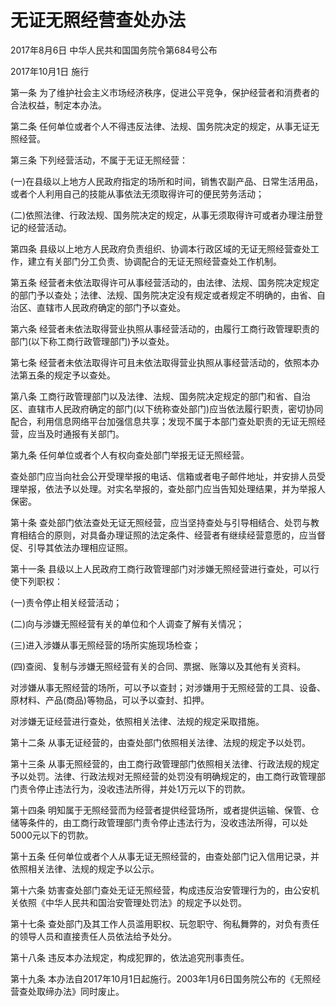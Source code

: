 # 无证无照经营查处办法

2017年8月6日 中华人民共和国国务院令第684号公布

2017年10月1日 施行

  

第一条 为了维护社会主义市场经济秩序，促进公平竞争，保护经营者和消费者的合法权益，制定本办法。

第二条 任何单位或者个人不得违反法律、法规、国务院决定的规定，从事无证无照经营。

第三条 下列经营活动，不属于无证无照经营：

(一)在县级以上地方人民政府指定的场所和时间，销售农副产品、日常生活用品，或者个人利用自己的技能从事依法无须取得许可的便民劳务活动；

(二)依照法律、行政法规、国务院决定的规定，从事无须取得许可或者办理注册登记的经营活动。

第四条 县级以上地方人民政府负责组织、协调本行政区域的无证无照经营查处工作，建立有关部门分工负责、协调配合的无证无照经营查处工作机制。

第五条 经营者未依法取得许可从事经营活动的，由法律、法规、国务院决定规定的部门予以查处；法律、法规、国务院决定没有规定或者规定不明确的，由省、自治区、直辖市人民政府确定的部门予以查处。

第六条 经营者未依法取得营业执照从事经营活动的，由履行工商行政管理职责的部门(以下称工商行政管理部门)予以查处。

第七条 经营者未依法取得许可且未依法取得营业执照从事经营活动的，依照本办法第五条的规定予以查处。

第八条 工商行政管理部门以及法律、法规、国务院决定规定的部门和省、自治区、直辖市人民政府确定的部门(以下统称查处部门)应当依法履行职责，密切协同配合，利用信息网络平台加强信息共享；发现不属于本部门查处职责的无证无照经营，应当及时通报有关部门。

第九条 任何单位或者个人有权向查处部门举报无证无照经营。

查处部门应当向社会公开受理举报的电话、信箱或者电子邮件地址，并安排人员受理举报，依法予以处理。对实名举报的，查处部门应当告知处理结果，并为举报人保密。

第十条 查处部门依法查处无证无照经营，应当坚持查处与引导相结合、处罚与教育相结合的原则，对具备办理证照的法定条件、经营者有继续经营意愿的，应当督促、引导其依法办理相应证照。

第十一条 县级以上人民政府工商行政管理部门对涉嫌无照经营进行查处，可以行使下列职权：

(一)责令停止相关经营活动；

(二)向与涉嫌无照经营有关的单位和个人调查了解有关情况；

(三)进入涉嫌从事无照经营的场所实施现场检查；

(四)查阅、复制与涉嫌无照经营有关的合同、票据、账簿以及其他有关资料。

对涉嫌从事无照经营的场所，可以予以查封；对涉嫌用于无照经营的工具、设备、原材料、产品(商品)等物品，可以予以查封、扣押。

对涉嫌无证经营进行查处，依照相关法律、法规的规定采取措施。

第十二条 从事无证经营的，由查处部门依照相关法律、法规的规定予以处罚。

第十三条 从事无照经营的，由工商行政管理部门依照相关法律、行政法规的规定予以处罚。法律、行政法规对无照经营的处罚没有明确规定的，由工商行政管理部门责令停止违法行为，没收违法所得，并处1万元以下的罚款。

第十四条 明知属于无照经营而为经营者提供经营场所，或者提供运输、保管、仓储等条件的，由工商行政管理部门责令停止违法行为，没收违法所得，可以处5000元以下的罚款。

第十五条 任何单位或者个人从事无证无照经营的，由查处部门记入信用记录，并依照相关法律、法规的规定予以公示。

第十六条 妨害查处部门查处无证无照经营，构成违反治安管理行为的，由公安机关依照《中华人民共和国治安管理处罚法》的规定予以处罚。

第十七条 查处部门及其工作人员滥用职权、玩忽职守、徇私舞弊的，对负有责任的领导人员和直接责任人员依法给予处分。

第十八条 违反本办法规定，构成犯罪的，依法追究刑事责任。

第十九条 本办法自2017年10月1日起施行。2003年1月6日国务院公布的《无照经营查处取缔办法》同时废止。